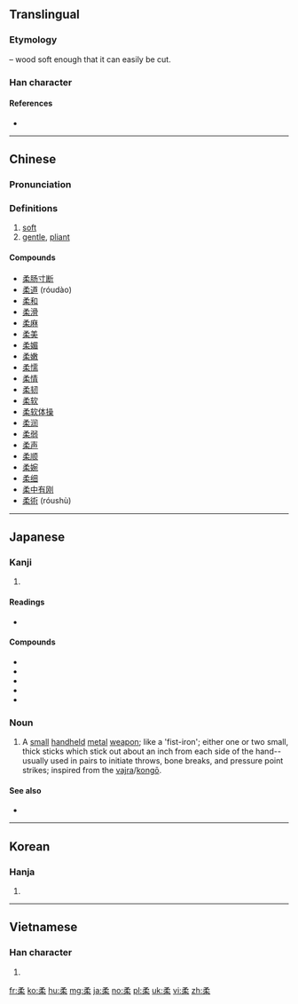 ==Translingual==
===Etymology===
{{Han compound|矛|木|t2=tree|ls=ic}} – wood soft enough that it can easily be cut.

===Han character===
{{Han char|rn=75|rad=木|as=05|sn=9|four=17904|canj=NHD|ids=⿱矛木}}

====References====
* {{Han ref|kx=0519.050|dkj=14622|dj=0907.040|hdz=21192.020|uh=67D4|ud=26580|bh=AC58|bd=44120}}

----

==Chinese==
{{zh-forms}}

===Pronunciation===
{{zh-pron
|m=róu
|c=jau4
|mc=y
|oc=y
|ma=
|cat=a
}}

===Definitions===
# [[soft]]
# [[gentle]], [[pliant]]

====Compounds====
* [[柔肠寸断]]
* [[柔道]] (róudào)
* [[柔和]]
* [[柔滑]]
* [[柔麻]]
* [[柔美]]
* [[柔媚]]
* [[柔嫩]]
* [[柔懦]]
* [[柔情]]
* [[柔韧]]
* [[柔软]]
* [[柔软体操]]
* [[柔润]]
* [[柔弱]]
* [[柔声]]
* [[柔顺]]
* [[柔婉]]
* [[柔细]]
* [[柔中有刚]]
* [[柔術]] (róushù)

----

==Japanese==

===Kanji===
{{ja-kanji|grade=c|rs=木05}}

# {{defn|lang=ja|sort=木05}}

====Readings====
* {{ja-readings|goon=[[にゅう]] (nyū)|kanon=[[じゅう]] (jū)|kun=[[やわらかい]] (yawarakai), [[やわらげる]] (yawarageru), [[やわらぐ]] (yawaragu)}}

====Compounds====
* {{ja-l|柔術|じゅうじゅつ|jūjutsu}}
* {{ja-l|柔順}}
* {{ja-l|柔道|じゅうどう|jūdō}}
* {{ja-l|柔軟}}
* {{ja-l|柔和}}

===Noun===
{{ja-noun|kk|hira=やわら|rom=yawara}}

# A [[small]] [[handheld]] [[metal]] [[weapon]]; like a 'fist-iron'; either one or two small, thick sticks which stick out about an inch from each side of the hand--usually used in pairs to initiate throws, bone breaks, and pressure point strikes; inspired from the [[vajra]]/[[kongō]].

====See also====
* {{pedialite|柔|lang=ja}}

----

==Korean==

===Hanja===
{{ko-hanja|hangeul=[[유]]|eumhun=|rv=yu|mr=yu|y=yu}}

# {{defn|lang=ko|sort=木05}}

----

==Vietnamese==

===Han character===
{{vi-hantu|[[nhu]]|rs=木05}}

# {{defn|lang=vi|sort=木05}}

[[fr:柔]]
[[ko:柔]]
[[hu:柔]]
[[mg:柔]]
[[ja:柔]]
[[no:柔]]
[[pl:柔]]
[[uk:柔]]
[[vi:柔]]
[[zh:柔]]